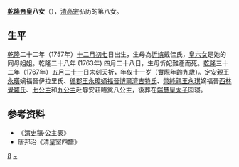 '''[[乾隆帝|乾隆帝]]皇八女'''（{{bd|1758年|1月16日|1767年|6月17日}}），[[乾隆帝|清高宗]]弘历的第八女。

==生平==
[[乾隆|乾隆]]二十二年（1757年）[[十二月初七|十二月初七]]日出生，生母為[[忻貴妃|忻嫔]]戴佳氏，[[乾隆帝皇六女|皇六女]]是她的同母姐姐。乾隆二十八年 (1763年) 四月二十八日，生母忻妃難產而死。[[乾隆|乾隆]]三十二年（1767年）[[五月廿一|五月二十一]]日未刻夭折，年仅十一岁（實際年齡九歲）。[[永璜|定安親王永璜]]嫡福晉伊拉里氏、[[永璋|循郡王永璋嫡福晉]][[博爾濟吉特氏|博爾濟吉特氏]]、[[永琪|榮純親王永琪]]嫡福晉[[西林覺羅氏|西林覺羅氏]]、[[固伦和静公主|七公主]]和[[和硕和恪公主|九公主]]赴靜安莊臨奠八公主，後葬在[[永琏|端慧皇太子]]园寝。

==参考资料==
*《[[清史稿|清史稿]]·公主表》
*唐邦治《清皇室四譜》
{{清朝人物小作品}}
{{清高宗皇室}}
[[Category:清高宗皇女|8]]
[[Category:愛新覺羅氏|~]]